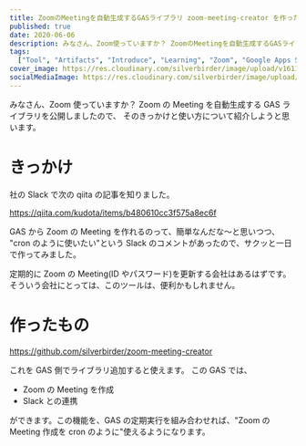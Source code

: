 ```yaml
---
title: ZoomのMeetingを自動生成するGASライブラリ zoom-meeting-creator を作った
published: true
date: 2020-06-06
description: みなさん、Zoom使っていますか？ ZoomのMeetingを自動生成するGASライブラリを公開しましたので、そのきっかけと使い方について紹介しようと思います。
tags:
  ["Tool", "Artifacts", "Introduce", "Learning", "Zoom", "Google Apps Script"]
cover_image: https://res.cloudinary.com/silverbirder/image/upload/v1611128736/silver-birder.github.io/assets/logo.png
socialMediaImage: https://res.cloudinary.com/silverbirder/image/upload/v1611128736/silver-birder.github.io/assets/logo.png
---
```


みなさん、Zoom 使っていますか？
Zoom の Meeting を自動生成する GAS ライブラリを公開しましたので、
そのきっかけと使い方について紹介しようと思います。

# きっかけ

社の Slack で次の qiita の記事を知りました。

https://qiita.com/kudota/items/b480610cc3f575a8ec6f

GAS から Zoom の Meeting を作れるのって、簡単なんだな〜と思いつつ、
"cron のように使いたい"という Slack のコメントがあったので、サクッと一日で作ってみました。

定期的に Zoom の Meeting(ID やパスワード)を更新する会社はあるはずです。
そういう会社にとっては、このツールは、便利かもしれません。

# 作ったもの

https://github.com/silverbirder/zoom-meeting-creator

これを GAS 側でライブラリ追加すると使えます。
この GAS では、

- Zoom の Meeting を作成
- Slack との連携

ができます。この機能を、GAS の定期実行を組み合わせれば、"Zoom の Meeting 作成を cron のように"使えるようになります。
